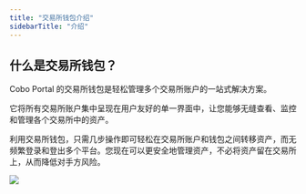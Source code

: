 ```yaml
---
title: "交易所钱包介绍"
sidebarTitle: "介绍"
---
```


## 什么是交易所钱包？

Cobo Portal 的交易所钱包是轻松管理多个交易所账户的一站式解决方案。

它将所有交易所账户集中呈现在用户友好的单一界面中，让您能够无缝查看、监控和管理各个交易所中的资产。

利用交易所钱包，只需几步操作即可轻松在交易所账户和钱包之间转移资产，而无频繁登录和登出多个平台。您现在可以更安全地管理资产，不必将资产留在交易所上，从而降低对手方风险。

<img src="/cn/images/exchange-wallet/card_view_cn.png" className="screenshot_full_screen"/>

